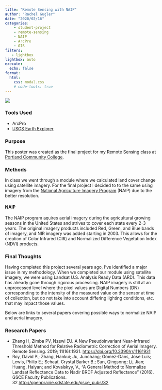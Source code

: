 ---
title: "Remote Sensing with NAIP"
author: "Rachel Gugler"
date: "2020/02/16"
categories:
    - student-project
    - remote-sensing
    - NAIP
    - ArcPro
    - GIS
filters:
   - lightbox
lightbox: auto
execute:
  echo: false
format:
  html:
    css: modal.css
    # code-tools: true
---

![](/projects/2020-02-16_remote-sensing1/Remote_Sensing.jpg)

<!-- <a href="#" data-micromodal-trigger="mymodal" tabindex="0">
    <figure>
      <img src="/projects/2020-02-16_remote-sensing1/Remote_Sensing.jpg" style="width:100%;max-width:700px">
      <figcaption>Click poster to enlarge</figcaption>
    </figure>
</a> -->
<!-- 
```{ojs}
//| include: false

micro = require("micromodal@0.4.10");

micro.init({
  awaitOpenAnimation: true,
  awaitCloseAnimation: true
});
```

:::::: {#mymodal .modal .micromodal-slide aria-hidden="true"}
::::: {.modal__overlay tabindex="-1" data-micromodal-close="true"}
:::: {.modal__container role="dialog" aria-modal="true" aria-labelledby="mymodal-title"}

<button class="modal__close" aria-label="Close modal" data-micromodal-close></button>

::: {#modal-1-content}
![](/projects/remote-sensing1/Remote_Sensing.jpg)
:::

::::
:::::
:::::: -->

### Tools Used
* ArcPro
* [USGS Earth Explorer](https://earthexplorer.usgs.gov/)

### Purpose
This poster was created as the final project for my Remote Sensing class at [Portland Community College](https://www.pcc.edu/programs/gis/).

### Methods

In class we went through a module where we calculated land cover change using satellite imagery. For the final project I decided to to the same using imagery from the [National Agriculture Imagery Program](https://naip-usdaonline.hub.arcgis.com/) (NAIP) due to the better resolution.

#### NAIP
The NAIP program aquires aerial imagery during the agricultural growing seasons in the United States and strives to cover each state every 2-3 years. The original imagery products included Red, Green, and Blue bands of imagery, and NIR imagery was added starting in 2003. This allows for the creation of Color Infrared (CIR) and Normalized Difference Vegetation Index (NDVI) products.

### Final Thoughts
Having completed this project several years ago, I've identified a major issue in my methodology. When we completed our module using satellite imagery, we were using Landsat U.S. Analysis Ready Data (ARD). This data has already gone through rigorous processing. NAIP imagery is still at an unprocessed level where the pixel values are Digital Numbers (DN) corresponding to the intensity of the measured value on the sensor at time of collection, but do not take into account differing lighting conditions, etc. that may impact those values.

Below are links to several papers covering possible ways to normalize NAIP and aerial imagery.

### Research Papers

* Zhang H, Zimba PV, Nzewi EU. A New Pseudoinvariant Near-Infrared Threshold Method for Relative Radiometric Correction of Aerial Imagery. Remote Sensing. 2019; 11(16):1931. [https://doi.org/10.3390/rs11161931](https://doi.org/10.3390/rs11161931)
* Roy, David P.; Zhang, Hankui; Ju, Junchang; Gomez-Dans, Jose Luis; Lewis, Philip E.; Schaaf, Crystal Barker B.; Sun, Qingsong; Li,
Jian; Huang, Haiyan; and Kovalskyy, V., "A General Method to Normalize Landsat Reflectance Data to Nadir BRDF Adjusted Reflectance" (2016). GSCE Faculty Publications. 32.[http://openprairie.sdstate.edu/gsce_pubs/32](http://openprairie.sdstate.edu/gsce_pubs/32)
